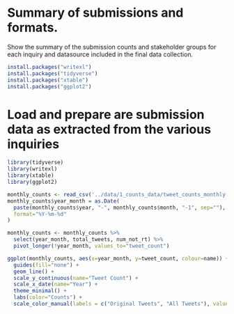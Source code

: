 # Summary of submissions and formats.

Show the summary of the submission counts and stakeholder groups for each
inquiry and datasource included in the final data collection.

```r
install.packages("writexl")
install.packages("tidyverse")
install.packages("xtable")
install.packages("ggplot2")
```

# Load and prepare are submission data as extracted from the various inquiries
```r
library(tidyverse)
library(writexl)
library(xtable)
library(ggplot2)

monthly_counts <- read_csv('../data/1_counts_data/tweet_counts_monthly.csv')
monthly_counts$year_month = as.Date(
  paste(monthly_counts$year, "-", monthly_counts$month, "-1", sep=""),
  format="%Y-%m-%d"
) 

monthly_counts <- monthly_counts %>% 
  select(year_month, total_tweets, num_not_rt) %>%
  pivot_longer(!year_month, values_to="tweet_count")

ggplot(monthly_counts, aes(x=year_month, y=tweet_count, colour=name)) +
  guides(fill="none") +
  geom_line() + 
  scale_y_continuous(name="Tweet Count") +
  scale_x_date(name="Year") +
  theme_minimal() +
  labs(color="Counts") +
  scale_color_manual(labels = c("Original Tweets", "All Tweets"), values = c("darkgray", "black"))

```

